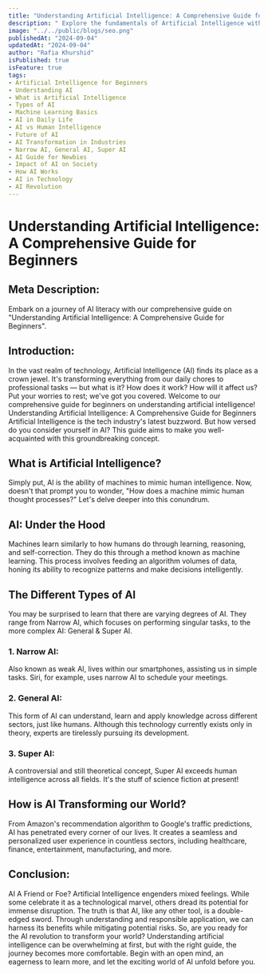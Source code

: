 ```yaml
---
title: "Understanding Artificial Intelligence: A Comprehensive Guide for Beginners"
description: " Explore the fundamentals of Artificial Intelligence with our beginner-friendly guide, covering key concepts, types of AI, and its transformative impact on various industries. Whether you're curious or cautious about AI, this guide will equip you with essential knowledge to navigate the AI-driven future."
image: "../../public/blogs/seo.png"
publishedAt: "2024-09-04"
updatedAt: "2024-09-04"
author: "Rafia Khurshid"
isPublished: true
isFeature: true
tags: 
- Artificial Intelligence for Beginners
- Understanding AI
- What is Artificial Intelligence
- Types of AI
- Machine Learning Basics
- AI in Daily Life
- AI vs Human Intelligence
- Future of AI
- AI Transformation in Industries
- Narrow AI, General AI, Super AI
- AI Guide for Newbies
- Impact of AI on Society
- How AI Works
- AI in Technology
- AI Revolution
---
```

# Understanding Artificial Intelligence: A Comprehensive Guide for Beginners
## Meta Description:
Embark on a journey of AI literacy with our comprehensive guide on "Understanding Artificial Intelligence: A Comprehensive Guide for Beginners".
## Introduction:
In the vast realm of technology, Artificial Intelligence (AI) finds its place as a crown jewel. It's transforming everything from our daily chores to professional tasks — but what is it? How does it work? How will it affect us? Put your worries to rest; we've got you covered. Welcome to our comprehensive guide for beginners on understanding artificial intelligence!
Understanding Artificial Intelligence: A Comprehensive Guide for Beginners
Artificial Intelligence is the tech industry's latest buzzword. But how versed do you consider yourself in AI? This guide aims to make you well-acquainted with this groundbreaking concept.
## What is Artificial Intelligence?
Simply put, AI is the ability of machines to mimic human intelligence. Now, doesn't that prompt you to wonder, "How does a machine mimic human thought processes?" Let's delve deeper into this conundrum.
## AI: Under the Hood
Machines learn similarly to how humans do through learning, reasoning, and self-correction. They do this through a method known as machine learning. This process involves feeding an algorithm volumes of data, honing its ability to recognize patterns and make decisions intelligently.
## The Different Types of AI
You may be surprised to learn that there are varying degrees of AI. They range from Narrow AI, which focuses on performing singular tasks, to the more complex AI: General & Super AI.
### 1.	Narrow AI:
 Also known as weak AI, lives within our smartphones, assisting us in simple tasks. Siri, for example, uses narrow AI to schedule your meetings.
### 2.	General AI: 
This form of AI can understand, learn and apply knowledge across different sectors, just like humans. Although this technology currently exists only in theory, experts are tirelessly pursuing its development.
### 3.	Super AI: 
A controversial and still theoretical concept, Super AI exceeds human intelligence across all fields. It's the stuff of science fiction at present!
## How is AI Transforming our World?
From Amazon's recommendation algorithm to Google's traffic predictions, AI has penetrated every corner of our lives. It creates a seamless and personalized user experience in countless sectors, including healthcare, finance, entertainment, manufacturing, and more.
## Conclusion: 
AI  A Friend or Foe?
Artificial Intelligence engenders mixed feelings. While some celebrate it as a technological marvel, others dread its potential for immense disruption. The truth is that AI, like any other tool, is a double-edged sword. Through understanding and responsible application, we can harness its benefits while mitigating potential risks.
So, are you ready for the AI revolution to transform your world? Understanding artificial intelligence can be overwhelming at first, but with the right guide, the journey becomes more comfortable. Begin with an open mind, an eagerness to learn more, and let the exciting world of AI unfold before you.

